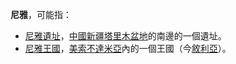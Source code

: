 '''尼雅'''，可能指：
* [[尼雅遺址|尼雅遺址]]，[[中國|中國]][[新疆|新疆]][[塔里木盆地|塔里木盆地]]的南邊的一個遺址。
* [[尼雅王國|尼雅王國]]，[[美索不達米亞|美索不達米亞]]內的一個王國（今[[敘利亞|敘利亞]]）。{{PRC admin/disambig|65/32/27/100/000|65/32/27/200/000}} 

{{disambig|N|Cat=二字译名消歧义}}